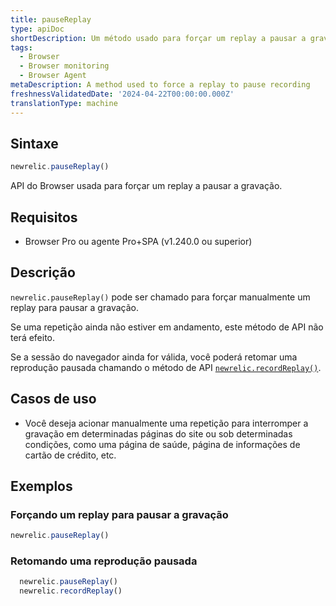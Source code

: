 ```yaml
---
title: pauseReplay
type: apiDoc
shortDescription: Um método usado para forçar um replay a pausar a gravação
tags:
  - Browser
  - Browser monitoring
  - Browser Agent
metaDescription: A method used to force a replay to pause recording
freshnessValidatedDate: '2024-04-22T00:00:00.000Z'
translationType: machine
---
```


## Sintaxe

```js
newrelic.pauseReplay()
```

API do Browser usada para forçar um replay a pausar a gravação.

## Requisitos

* Browser Pro ou agente Pro+SPA (v1.240.0 ou superior)

## Descrição

`newrelic.pauseReplay()` pode ser chamado para forçar manualmente um replay para pausar a gravação.

Se uma repetição ainda não estiver em andamento, este método de API não terá efeito.

Se a sessão do navegador ainda for válida, você poderá retomar uma reprodução pausada chamando o método de API [`newrelic.recordReplay()`](/docs/browser/new-relic-browser/browser-apis/recordReplay).

## Casos de uso

* Você deseja acionar manualmente uma repetição para interromper a gravação em determinadas páginas do site ou sob determinadas condições, como uma página de saúde, página de informações de cartão de crédito, etc.

## Exemplos

### Forçando um replay para pausar a gravação

```js
newrelic.pauseReplay()
```

### Retomando uma reprodução pausada

```js
  newrelic.pauseReplay()
  newrelic.recordReplay()
```